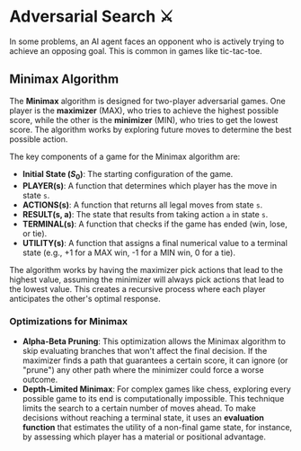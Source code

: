 
# Adversarial Search ⚔️

In some problems, an AI agent faces an opponent who is actively trying to achieve an opposing goal. This is common in games like tic-tac-toe.

## Minimax Algorithm

The **Minimax** algorithm is designed for two-player adversarial games. One player is the **maximizer** (MAX), who tries to achieve the highest possible score, while the other is the **minimizer** (MIN), who tries to get the lowest score. The algorithm works by exploring future moves to determine the best possible action.

The key components of a game for the Minimax algorithm are:
* **Initial State ($S_0$)**: The starting configuration of the game.
* **PLAYER(s)**: A function that determines which player has the move in state `s`.
* **ACTIONS(s)**: A function that returns all legal moves from state `s`.
* **RESULT(s, a)**: The state that results from taking action `a` in state `s`.
* **TERMINAL(s)**: A function that checks if the game has ended (win, lose, or tie).
* **UTILITY(s)**: A function that assigns a final numerical value to a terminal state (e.g., +1 for a MAX win, -1 for a MIN win, 0 for a tie).

The algorithm works by having the maximizer pick actions that lead to the highest value, assuming the minimizer will always pick actions that lead to the lowest value. This creates a recursive process where each player anticipates the other's optimal response.

### Optimizations for Minimax

* **Alpha-Beta Pruning**: This optimization allows the Minimax algorithm to skip evaluating branches that won't affect the final decision. If the maximizer finds a path that guarantees a certain score, it can ignore (or "prune") any other path where the minimizer could force a worse outcome.
* **Depth-Limited Minimax**: For complex games like chess, exploring every possible game to its end is computationally impossible. This technique limits the search to a certain number of moves ahead. To make decisions without reaching a terminal state, it uses an **evaluation function** that estimates the utility of a non-final game state, for instance, by assessing which player has a material or positional advantage.
